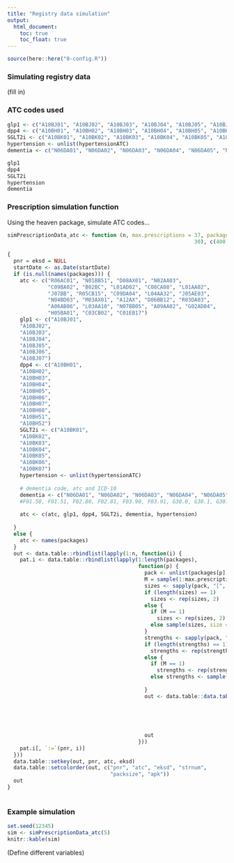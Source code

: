 ```yaml
---
title: "Registry data simulation"
output:
  html_document:
    toc: true  
    toc_float: true  
---
```


```r
source(here::here("0-config.R"))
```

### Simulating registry data

(fill in)

### ATC codes used

```r

glp1 <- c("A10BJ01", "A10BJ02", "A10BJ03", "A10BJ04", "A10BJ05", "A10BJ06", "A10BJ07")  
dpp4 <- c("A10BH01", "A10BH02", "A10BH03", "A10BH04", "A10BH05", "A10BH06", "A10BH07", "A10BH08", "A10BH51", "A10BH52")
SGLT2i <- c("A10BK01", "A10BK02", "A10BK03", "A10BK04", "A10BK05", "A10BK06", "A10BK07")
hypertension <- unlist(hypertensionATC)
dementia <- c("N06DA01", "N06DA02", "N06DA03", "N06DA04", "N06DA05", "N06DA52", "N06DA53")

glp1
dpp4
SGLT2i
hypertension
dementia
```

### Prescription simulation function

Using the heaven package, simulate ATC codes...

```r

simPrescriptionData_atc <- function (n, max.prescriptions = 37, packages = list(list(c(200, 
                                                            30), c(400, 100), c(400, 300), c(500, 60)), list(c(750, 100), 
                                                                                                             c(750, 250), c(75, 500))), max.packages = 3, startDate = "1995-01-01") 
{
  pnr = eksd = NULL
  startDate <- as.Date(startDate)
  if (is.null(names(packages))) {
    atc <- c("R06AC01", "N01BB51", "D08AX01", "N02AA03", 
             "C09BA02", "B02BC", "L01AD02", "C08CA08", "L01AA02", 
             "J07BB", "R05CB15", "C09DA04", "L04AA32", "J05AE03", 
             "N04BD03", "M03AX01", "A12AX", "D06BB12", "R03DA03", 
             "A06AB06", "L03AA10", "N07BB05", "A09AA02", "G02AD04", 
             "H05BA01", "C03CB02", "C01EB17")
    glp1 <- c("A10BJ01", 
    "A10BJ02", 
    "A10BJ03", 
    "A10BJ04",  
    "A10BJ05",  
    "A10BJ06",  
    "A10BJ07")  
    dpp4 <- c("A10BH01",  
    "A10BH02",  
    "A10BH03",  
    "A10BH04",  
    "A10BH05",  
    "A10BH06",  
    "A10BH07",  
    "A10BH08",  
    "A10BH51",  
    "A10BH52")
    SGLT2i <- c("A10BK01", 
    "A10BK02",  
    "A10BK03",  
    "A10BK04",  
    "A10BK05",  
    "A10BK06",  
    "A10BK07")
    hypertension <- unlist(hypertensionATC)
    
    # dementia code, atc and ICD-10
    dementia <- c("N06DA01", "N06DA02", "N06DA03", "N06DA04", "N06DA05", "N06DA52", "N06DA53")
    #F01.50, F01.51, F02.80, F02.81, F03.90, F03.91, G30.0, G30.1, G30.8, G30.9, G31.01, G31.09, G31.1, G31.2, G31.81, G31.82, G31.83, G31.84, G31.85, G31.89, G31.9, G32.0
    
    atc <- c(atc, glp1, dpp4, SGLT2i, dementia, hypertension)
    
  }
  else {
    atc <- names(packages)
  }
  out <- data.table::rbindlist(lapply(1:n, function(i) {
    pat.i <- data.table::rbindlist(lapply(1:length(packages), 
                                          function(p) {
                                            pack <- unlist(packages[p], recursive = FALSE)
                                            M = sample(1:max.prescriptions, size = 1)
                                            sizes <- sapply(pack, "[", 2)
                                            if (length(sizes) == 1) 
                                              sizes <- rep(sizes, 2)
                                            else {
                                              if (M == 1) 
                                                sizes <- rep(sizes, 2)
                                              else sample(sizes, size = M, replace = TRUE)
                                            }
                                            strengths <- sapply(pack, "[", 1)
                                            if (length(strengths) == 1) 
                                              strengths <- rep(strengths, 2)
                                            else {
                                              if (M == 1) 
                                                strengths <- rep(strengths, 2)
                                              else strengths <- sample(strengths, size = M, 
                                                                       replace = TRUE)
                                            }
                                            out <- data.table::data.table(eksd = startDate + 
                                                                            rbinom(M, 1, 0.95) * floor(runif(M, 0, 5 * 
                                                                                                               365.25)), atc = sample(atc, size = M, replace = TRUE), 
                                                                          packsize = sample(sizes, size = M, replace = TRUE), 
                                                                          apk = sample(1:max.packages, size = M, replace = TRUE), 
                                                                          strnum = sample(strengths, size = M, replace = TRUE))
                                            out
                                          }))
    pat.i[, `:=`(pnr, i)]
  }))
  data.table::setkey(out, pnr, atc, eksd)
  data.table::setcolorder(out, c("pnr", "atc", "eksd", "strnum", 
                                 "packsize", "apk"))
  out
}
 

```


### Example simulation

```r
set.seed(12345)
sim <- simPrescriptionData_atc(5)
knitr::kable(sim)

```

(Define different variables)

